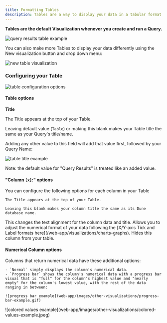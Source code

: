 ```yaml
---
title: Formatting Tables
description: Tables are a way to display your data in a tabular format.
---
```


**Tables are the default Visualization whenever you create and run a Query.**

![query results table example](/web-app/images/other-visualizations/query-results-table-example.png)


You can also make more Tables to display your data differently using the <span class="fk-btn-2">New visualization</span> button and drop down menu:

![new table visualization](/web-app/images/other-visualizations/new-table-visualization.png)

### Configuring your Table

![table configuration options](/web-app/images/other-visualizations/table-configuration-options.png)

#### Table options

**Title**

The Title appears at the top of your Table.

Leaving default value (`Table`) or making this blank makes your Table title the same as your Query's title/name.

Adding any other value to this field will add that value first, followed by your Query Name:

![table title example](/web-app/images/other-visualizations/table-title-example.png)

Note: the default value for "Query Results" is treated like an added value.

#### "Column `[x]`:" options

You can configure the following options for each column in your Table

<Tabs>
  <Tab title="Title">

    The Title appears at the top of your Table.

    Leaving this blank makes your column title the same as its Dune database name.
  </Tab>
  <Tab title="Align">
    This changes the text alignment for the column data and title.
  </Tab>
  <Tab title="Format">
    Allows you to adjust the numerical format of your data following the [X/Y-axis Tick and Label formats here](/web-app/visualizations/charts-graphs).
  </Tab>
    <Tab title="Hide Column">
    Hides this column from your table.
  </Tab>
</Tabs>


#### Numerical Column options

Columns that return numerical data have these additional options:

<Tabs>
  <Tab title="Type">

    - `Normal` simply displays the column's numerical data.
    - `Progress bar` shows the column's numerical data with a progress bar visual that is "full" for the column's highest value and "nearly empty" for the column's lowest value, with the rest of the data ranging in between:

    ![progress bar example](web-app/images/other-visualizations/progress-bar-example.gif)

  </Tab>
  <Tab title="Colored Values">
    ![colored values example](web-app/images/other-visualizations/colored-values-example.jpeg)
  </Tab>
</Tabs>
